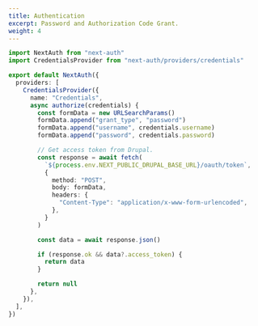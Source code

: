 ```yaml
---
title: Authentication
excerpt: Password and Authorization Code Grant.
weight: 4
---
```


```ts title=pages/api/auth/[...nextauth].ts
import NextAuth from "next-auth"
import CredentialsProvider from "next-auth/providers/credentials"

export default NextAuth({
  providers: [
    CredentialsProvider({
      name: "Credentials",
      async authorize(credentials) {
        const formData = new URLSearchParams()
        formData.append("grant_type", "password")
        formData.append("username", credentials.username)
        formData.append("password", credentials.password)

        // Get access token from Drupal.
        const response = await fetch(
          `${process.env.NEXT_PUBLIC_DRUPAL_BASE_URL}/oauth/token`,
          {
            method: "POST",
            body: formData,
            headers: {
              "Content-Type": "application/x-www-form-urlencoded",
            },
          }
        )

        const data = await response.json()

        if (response.ok && data?.access_token) {
          return data
        }

        return null
      },
    }),
  ],
})
```
